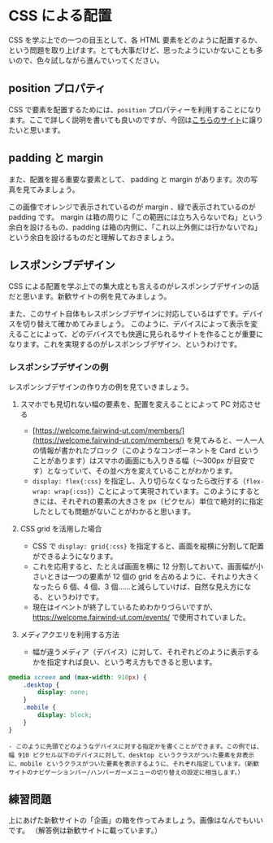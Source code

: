 # CSS による配置

CSS を学ぶ上での一つの目玉として、各 HTML 要素をどのように配置するか、という問題を取り上げます。とても大事だけど、思ったようにいかないことも多いので、色々試しながら進んでいってください。

## position プロパティ

CSS で要素を配置するためには、`position` プロパティーを利用することになります。ここで詳しく説明を書いても良いのですが、今回は[こちらのサイト](https://saruwakakun.com/html-css/basic/relative-absolute-fixed)に譲りたいと思います。

## padding と margin

また、配置を握る重要な要素として、 padding と margin があります。次の写真を見てみましょう。

この画像でオレンジで表示されているのが margin 、緑で表示されているのが padding です。
margin は箱の周りに「この範囲には立ち入らないでね」という余白を設けるもの、padding は箱の内側に、「これ以上外側には行かないでね」という余白を設けるものだと理解しておきましょう。

## レスポンシブデザイン

CSS による配置を学ぶ上での集大成とも言えるのがレスポンシブデザインの話だと思います。新歓サイトの例を見てみましょう。

また、このサイト自体もレスポンシブデザインに対応しているはずです。デバイスを切り替えて確かめてみましょう。
このように、デバイスによって表示を変えることによって、どのデバイスでも快適に見られるサイトを作ることが重要になります。これを実現するのがレスポンシブデザイン、というわけです。

### レスポンシブデザインの例

レスポンシブデザインの作り方の例を見ていきましょう。

1. スマホでも見切れない幅の要素を、配置を変えることによって PC 対応させる

    - [https://welcome.fairwind-ut.com/members/](https://welcome.fairwind-ut.com/members/) を見てみると、一人一人の情報が書かれたブロック（このようなコンポーネントを Card ということがあります）はスマホの画面にも入りきる幅（〜300px が目安です）となっていて、その並べ方を変えていることがわかります。
    - `display: flex{:css}` を指定し、入り切らなくなったら改行する（`flex-wrap: wrap{:css}`）ことによって実現されています。このようにするときには、それぞれの要素の大きさを px（ピクセル）単位で絶対的に指定したとしても問題がないことがわかると思います。

1. CSS grid を活用した場合

    - CSS で `display: grid{:css}` を指定すると、画面を縦横に分割して配置ができるようになります。
    - これを応用すると、たとえば画面を横に 12 分割しておいて、画面幅が小さいときは一つの要素が 12 個の grid を占めるように、それより大きくなったら 6 個、4 個、3 個……と減らしていけば、自然な見え方になる、というわけです。
    - 現在はイベントが終了しているためわかりづらいですが、https://welcome.fairwind-ut.com/events/ で使用されていました。

1. メディアクエリを利用する方法

    - 幅が違うメディア（デバイス）に対して、それぞれどのように表示するかを指定すれば良い、という考え方もできると思います。

```css
@media screen and (max-width: 910px) {
    .desktop {
        display: none;
    }
    .mobile {
        display: block;
    }
}
```

    - このように先頭でどのようなデバイスに対する指定かを書くことができます。この例では、幅 910 ピクセル以下のデバイスに対して、desktop というクラスがついた要素を非表示に、mobile というクラスがついた要素を表示するように、それぞれ指定しています。（新歓サイトのナビゲーションバー/ハンバーガーメニューの切り替えの設定に相当します。）

## 練習問題

上にあげた新歓サイトの「企画」の箱を作ってみましょう。画像はなんでもいいです。
（解答例は新歓サイトに載っています。）
